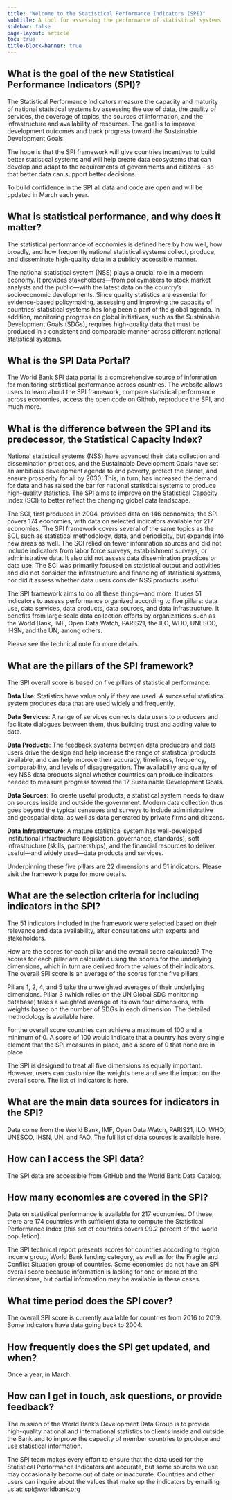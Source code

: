```yaml
---
title: "Welcome to the Statistical Performance Indicators (SPI)"
subtitle: A tool for assessing the performance of statistical systems
sidebar: false
page-layout: article
toc: true
title-block-banner: true
---
```



## What is the goal of the new Statistical Performance Indicators (SPI)?

The Statistical Performance Indicators measure the capacity and maturity of national statistical systems by assessing the use of data, the quality of services, the coverage of topics, the sources of information, and the infrastructure and availability of resources. The goal is to improve development outcomes and track progress toward the Sustainable Development Goals.

The hope is that the SPI framework will give countries incentives to build better statistical systems and will help create data ecosystems that can develop and adapt to the requirements of governments and citizens - so that better data can support better decisions.

To build confidence in the SPI all data and code are open and will be updated in March each year.

## What is statistical performance, and why does it matter?

The statistical performance of economies is defined here by how well, how broadly, and how frequently national statistical systems collect, produce, and disseminate high-quality data in a publicly accessible manner.

The national statistical system (NSS) plays a crucial role in a modern economy. It provides stakeholders—from policymakers to stock market analysts and the public—with the latest data on the country's socioeconomic developments. Since quality statistics are essential for evidence-based policymaking, assessing and improving the capacity of countries’ statistical systems has long been a part of the global agenda. In addition, monitoring progress on global initiatives, such as the Sustainable Development Goals (SDGs), requires high-quality data that must be produced in a consistent and comparable manner across different national statistical systems.

## What is the SPI Data Portal?

The World Bank [SPI data portal](https://datanalytics.worldbank.org/SPI/) is a comprehensive source of information for monitoring statistical performance across countries. The website allows users to learn about the SPI framework, compare statistical performance across economies, access the open code on Github, reproduce the SPI, and much more.

## What is the difference between the SPI and its predecessor, the Statistical Capacity Index?

National statistical systems (NSS) have advanced their data collection and dissemination practices, and the Sustainable Development Goals have set an ambitious development agenda to end poverty, protect the planet, and ensure prosperity for all by 2030. This, in turn, has increased the demand for data and has raised the bar for national statistical systems to produce high-quality statistics. The SPI aims to improve on the Statistical Capacity Index (SCI) to better reflect the changing global data landscape.

The SCI, first produced in 2004, provided data on 146 economies; the SPI covers 174 economies, with data on selected indicators available for 217 economies. The SPI framework covers several of the same topics as the SCI, such as statistical methodology, data, and periodicity, but expands into new areas as well. The SCI relied on fewer information sources and did not include indicators from labor force surveys, establishment surveys, or administrative data. It also did not assess data dissemination practices or data use. The SCI was primarily focused on statistical output and activities and did not consider the infrastructure and financing of statistical systems, nor did it assess whether data users consider NSS products useful.

The SPI framework aims to do all these things—and more. It uses 51 indicators to assess performance organized according to five pillars: data use, data services, data products, data sources, and data infrastructure. It benefits from large scale data collection efforts by organizations such as the World Bank, IMF, Open Data Watch, PARIS21, the ILO, WHO, UNESCO, IHSN, and the UN, among others.

Please see the technical note for more details.

## What are the pillars of the SPI framework?

The SPI overall score is based on five pillars of statistical performance:

**Data Use**: Statistics have value only if they are used. A successful statistical system produces data that are used widely and frequently.

**Data Services**:  A range of services connects data users to producers and facilitate dialogues between them, thus building trust and adding value to data.

**Data Products**:  The feedback systems between data producers and data users drive the design and help increase the range of statistical products available, and can help improve their accuracy, timeliness, frequency, comparability, and levels of disaggregation. The availability and quality of key NSS data products signal whether countries can produce indicators needed to measure progress toward the 17 Sustainable Development Goals.

**Data Sources**:  To create useful products, a statistical system needs to draw on sources inside and outside the government. Modern data collection thus goes beyond the typical censuses and surveys to include administrative and geospatial data, as well as data generated by private firms and citizens.

**Data Infrastructure**:  A mature statistical system has well-developed institutional infrastructure (legislation, governance, standards), soft infrastructure (skills, partnerships), and the financial resources to deliver useful—and widely used—data products and services.

Underpinning these five pillars are 22 dimensions and 51 indicators. Please visit the framework page for more details.

## What are the selection criteria for including indicators in the SPI?

The 51 indicators included in the framework were selected based on their relevance and data availability, after consultations with experts and stakeholders.

How are the scores for each pillar and the overall score calculated?
The scores for each pillar are calculated using the scores for the underlying dimensions, which in turn are derived from the values of their indicators. The overall SPI score is an average of the scores for the five pillars.

Pillars 1, 2, 4, and 5 take the unweighted averages of their underlying dimensions. Pillar 3 (which relies on the UN Global SDG monitoring database) takes a weighted average of its own four dimensions, with weights based on the number of SDGs in each dimension. The detailed methodology is available here.

For the overall score countries can achieve a maximum of 100 and a minimum of 0. A score of 100 would indicate that a country has every single element that the SPI measures in place, and a score of 0 that none are in place.

The SPI is designed to treat all five dimensions as equally important. However, users can customize the weights here and see the impact on the overall score. The list of indicators is here.

## What are the main data sources for indicators in the SPI?

Data come from the World Bank, IMF, Open Data Watch, PARIS21, ILO, WHO, UNESCO, IHSN, UN, and FAO. The full list of data sources is available here.

## How can I access the SPI data?

The SPI data are accessible from GitHub and the World Bank Data Catalog.

## How many economies are covered in the SPI? 

Data on statistical performance is available for 217 economies. Of these, there are 174 countries with sufficient data to compute the Statistical Performance Index (this set of countries covers 99.2 percent of the world population).

The SPI technical report presents scores for countries according to region, income group, World Bank lending category, as well as for the Fragile and Conflict Situation group of countries.  Some economies do not have an SPI overall score because information is lacking for one or more of the dimensions, but partial information may be available in these cases.  

## What time period does the SPI cover?

The overall SPI score is currently available for countries from 2016 to 2019.  Some indicators have data going back to 2004. 

## How frequently does the SPI get updated, and when?

Once a year, in March.

## How can I get in touch, ask questions, or provide feedback?

The mission of the World Bank's Development Data Group is to provide high-quality national and international statistics to clients inside and outside the Bank and to improve the capacity of member countries to produce and use statistical information.

The SPI team makes every effort to ensure that the data used for the Statistical Performance Indicators are accurate, but some sources we use may occasionally become out of date or inaccurate. Countries and other users can inquire about the values that make up the indicators by emailing us at: [spi@worldbank.org](mailto:spi@worldbank.org)